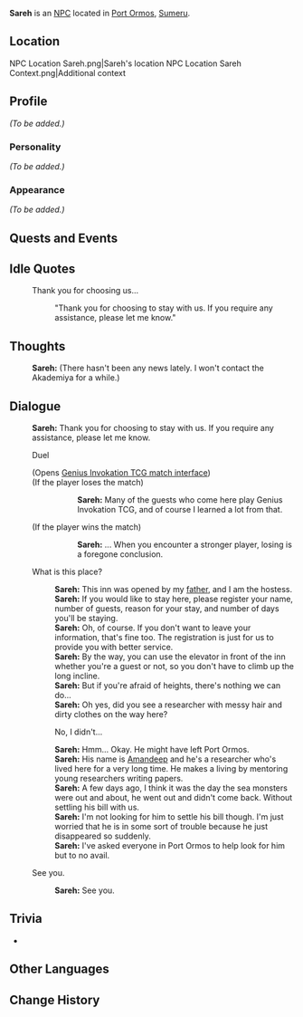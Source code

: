 {{Character Infobox
|type             = NPC
|image            = NPC Sareh.png
|region           = Sumeru
|location         = 
|affiliation      = 
|title            = Hotel Manager

|ancestry         = <!-- Clan/family -->
|father           = Shapur
|mother           = 
|spouse           = 
|sibling          = 
|child            = 
|relative         = 

|voiceEN          = 
|voiceCN          = 
|voiceJP          = 
|dialoguereward   = 
}}
'''Sareh''' is an [[NPC]] located in [[Port Ormos]], [[Sumeru]].

==Location==
<gallery>
NPC Location Sareh.png|Sareh's location
NPC Location Sareh Context.png|Additional context
</gallery>

==Profile==
<!--Detailed story/lore information goes here. -->
''(To be added.)''

===Personality===
''(To be added.)''

===Appearance===
<!--Keep appearance section short and concise. Limit to 2 paragraphs with 3-4 sentences each. -->
''(To be added.)''

==Quests and Events==
{{Quests and Events}}

==Idle Quotes==
{{Dialogue start}}
:{{DIcon|Idle}} Thank you for choosing us...
::{{A|VO Sareh 01.ogg}} "Thank you for choosing to stay with us. If you require any assistance, please let me know."
{{Dialogue end}}

==Thoughts==
{{All Schemes to Know Explanation|name=Sareh}}
{{Dialogue start}}
:{{A|VO Sareh All Schemes to Know 01.ogg}} '''Sareh:''' (There hasn't been any news lately. I won't contact the Akademiya for a while.)
{{Dialogue end}}

==Dialogue==
{{Dialogue start}}
:'''Sareh:''' Thank you for choosing to stay with us. If you require any assistance, please let me know.
:{{DIcon|TCG}} Duel
:;(Opens [[Genius Invokation TCG/Stage/Sareh/Duel: Sareh|Genius Invokation TCG match interface]])
:;(If the player loses the match)
:::'''Sareh:''' Many of the guests who come here play Genius Invokation TCG, and of course I learned a lot from that.
:;(If the player wins the match)
:::'''Sareh:''' ... When you encounter a stronger player, losing is a foregone conclusion.
:{{DIcon}} What is this place?
::'''Sareh:''' This inn was opened by my [[Shapur|father]], and I am the hostess.
::'''Sareh:''' If you would like to stay here, please register your name, number of guests, reason for your stay, and number of days you'll be staying.
::'''Sareh:''' Oh, of course. If you don't want to leave your information, that's fine too. The registration is just for us to provide you with better service.
::'''Sareh:''' By the way, you can use the elevator in front of the inn whether you're a guest or not, so you don't have to climb up the long incline.
::'''Sareh:''' But if you're afraid of heights, there's nothing we can do...
::'''Sareh:''' Oh yes, did you see a researcher with messy hair and dirty clothes on the way here?
::{{DIcon}} No, I didn't...
::'''Sareh:''' Hmm... Okay. He might have left Port Ormos.
::'''Sareh:''' His name is [[Amandeep]] and he's a researcher who's lived here for a very long time. He makes a living by mentoring young researchers writing papers.
::'''Sareh:''' A few days ago, I think it was the day the sea monsters were out and about, he went out and didn't come back. Without settling his bill with us.
::'''Sareh:''' I'm not looking for him to settle his bill though. I'm just worried that he is in some sort of trouble because he just disappeared so suddenly.
::'''Sareh:''' I've asked everyone in Port Ormos to help look for him but to no avail.
:{{DIcon}} See you.
::'''Sareh:''' See you.
{{Dialogue end}}
<!--
==Event Dialogue==
===Event Name===
{{Dialogue start}}
:'''{{subst:PAGENAME}}:'''
{{Dialogue end}}
-->

==Trivia==
* {{Character Furnishing Mentions}}

==Other Languages==
{{Other Languages
|default_hidden = 1
|en      = Sareh
|zhs     = 莎莉
|zhs_rm  = Shālì
|zht     = 莎莉
|zht_rm  = Shālì
|ja      = サリー
|ja_rm   = Sarii
|ko      = 사레
|ko_rm   = Sare
|es      = Sareh
|fr      = Sareh
|ru      = Саре
|th      = Sareh
|vi      = Sareh
|de      = Sareh
|id      = Sareh
|pt      = Sareh
|tr      = Sareh
|it      = Sareh
}}

==Change History==
{{Change History|3.0}}
<!--
==References==
{{Reflist}}
-->